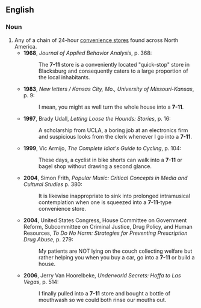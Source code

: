 ==English==

===Noun===
{{en-noun}}

# Any of a chain of 24-hour [[convenience store]]s found across North America.
#*'''1968''', ''Journal of Applied Behavior Analysis'', p. 368:
#*:The '''7-11''' store is a conveniently located "quick-stop" store in Blacksburg and consequently caters to a large proportion of the local inhabitants. 
#*'''1983''', ''New letters / Kansas City, Mo., University of Missouri-Kansas'', p. 9:
#*:I mean, you might as well turn the whole house into a '''7-11'''.
#*'''1997''', Brady Udall, ''Letting Loose the Hounds: Stories'', p. 16:
#*:A scholarship from UCLA, a boring job at an electronics firm and suspicious looks from the clerk whenever I go into a '''7-11'''.
#*'''1999''', Vic Armijo, ''The Complete Idiot's Guide to Cycling'', p. 104:
#*:These days, a cyclist in bike shorts can walk into a '''7-11''' or bagel shop without drawing a second glance.
#*'''2004''', Simon Frith, ''Popular Music: Critical Concepts in Media and Cultural Studies'' p. 380:
#*:It is likewise inappropriate to sink into prolonged intramusical  contemplation when one is squeezed into a '''7-11'''-type convenience store. 
#*'''2004''', United States Congress, House Committee on Government Reform, Subcommittee on Criminal Justice, Drug Policy, and Human Resources, ''To Do No Harm: Strategies for Preventing Prescription Drug Abuse'', p. 279:
#*:My patients are NOT lying on the couch collecting welfare but rather helping you when you buy a car, go into a '''7-11''' or build a house.
#*'''2006''', Jerry Van Hoorelbeke, ''Underworld Secrets: Hoffa to Las Vegas'', p. 514:
#*:I finally pulled into a '''7-11''' store and bought a bottle of mouthwash so we could both rinse our mouths out.